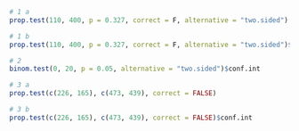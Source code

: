 ```r
# 1 a
prop.test(110, 400, p = 0.327, correct = F, alternative = "two.sided")

# 1 b
prop.test(110, 400, p = 0.327, correct = F, alternative = "two.sided")$conf.int

# 2
binom.test(0, 20, p = 0.05, alternative = "two.sided")$conf.int

# 3 a
prop.test(c(226, 165), c(473, 439), correct = FALSE)

# 3 b
prop.test(c(226, 165), c(473, 439), correct = FALSE)$conf.int

```


